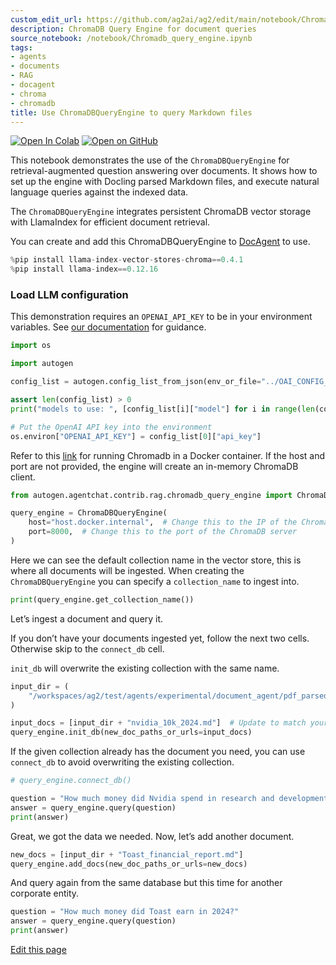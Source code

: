 ```yaml
---
custom_edit_url: https://github.com/ag2ai/ag2/edit/main/notebook/Chromadb_query_engine.ipynb
description: ChromaDB Query Engine for document queries
source_notebook: /notebook/Chromadb_query_engine.ipynb
tags:
- agents
- documents
- RAG
- docagent
- chroma
- chromadb
title: Use ChromaDBQueryEngine to query Markdown files
---
```


<a href="https://colab.research.google.com/github/ag2ai/ag2/blob/main/notebook/Chromadb_query_engine.ipynb" class="colab-badge" target="_blank"><img noZoom src="https://colab.research.google.com/assets/colab-badge.svg" alt="Open In Colab" /></a>
<a href="https://github.com/ag2ai/ag2/blob/main/notebook/Chromadb_query_engine.ipynb" class="github-badge" target="_blank"><img noZoom src="https://img.shields.io/badge/Open%20on%20GitHub-grey?logo=github" alt="Open on GitHub" /></a>




This notebook demonstrates the use of the `ChromaDBQueryEngine` for
retrieval-augmented question answering over documents. It shows how to
set up the engine with Docling parsed Markdown files, and execute
natural language queries against the indexed data.

The `ChromaDBQueryEngine` integrates persistent ChromaDB vector storage
with LlamaIndex for efficient document retrieval.

You can create and add this ChromaDBQueryEngine to
[DocAgent](https://docs.ag2.ai/latest/docs/user-guide/reference-agents/docagent)
to use.


```python
%pip install llama-index-vector-stores-chroma==0.4.1
%pip install llama-index==0.12.16
```

### Load LLM configuration

This demonstration requires an `OPENAI_API_KEY` to be in your
environment variables. See [our
documentation](https://docs.ag2.ai/latest/docs/user-guide/advanced-concepts/llm-configuration-deep-dive)
for guidance.


```python
import os

import autogen

config_list = autogen.config_list_from_json(env_or_file="../OAI_CONFIG_LIST")

assert len(config_list) > 0
print("models to use: ", [config_list[i]["model"] for i in range(len(config_list))])

# Put the OpenAI API key into the environment
os.environ["OPENAI_API_KEY"] = config_list[0]["api_key"]
```

Refer to this
[link](https://docs.trychroma.com/production/containers/docker) for
running Chromadb in a Docker container. If the host and port are not
provided, the engine will create an in-memory ChromaDB client.


```python
from autogen.agentchat.contrib.rag.chromadb_query_engine import ChromaDBQueryEngine

query_engine = ChromaDBQueryEngine(
    host="host.docker.internal",  # Change this to the IP of the ChromaDB server
    port=8000,  # Change this to the port of the ChromaDB server
)
```

Here we can see the default collection name in the vector store, this is
where all documents will be ingested. When creating the
`ChromaDBQueryEngine` you can specify a `collection_name` to ingest
into.


```python
print(query_engine.get_collection_name())
```

Let’s ingest a document and query it.

If you don’t have your documents ingested yet, follow the next two
cells. Otherwise skip to the `connect_db` cell.

`init_db` will overwrite the existing collection with the same name.


```python
input_dir = (
    "/workspaces/ag2/test/agents/experimental/document_agent/pdf_parsed/"  # Update to match your input directory
)
```


```python
input_docs = [input_dir + "nvidia_10k_2024.md"]  # Update to match your input documents
query_engine.init_db(new_doc_paths_or_urls=input_docs)
```

If the given collection already has the document you need, you can use
`connect_db` to avoid overwriting the existing collection.


```python
# query_engine.connect_db()
```


```python
question = "How much money did Nvidia spend in research and development"
answer = query_engine.query(question)
print(answer)
```

Great, we got the data we needed. Now, let’s add another document.


```python
new_docs = [input_dir + "Toast_financial_report.md"]
query_engine.add_docs(new_doc_paths_or_urls=new_docs)
```

And query again from the same database but this time for another
corporate entity.


```python
question = "How much money did Toast earn in 2024?"
answer = query_engine.query(question)
print(answer)
```

<div className="edit-url-container">
    <a className="edit-url" href="https://github.com/ag2ai/ag2/edit/main/notebook/Chromadb_query_engine.ipynb" target='_blank'><Icon icon="pen" iconType="solid" size="13px"/> Edit this page</a>
</div>
